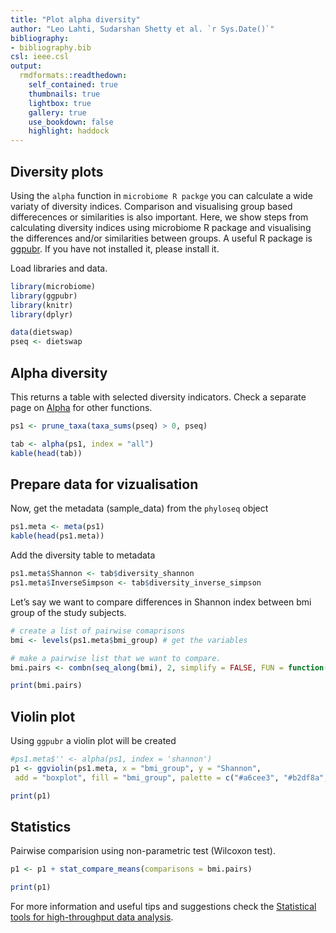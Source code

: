 ```yaml
---
title: "Plot alpha diversity"
author: "Leo Lahti, Sudarshan Shetty et al. `r Sys.Date()`"
bibliography: 
- bibliography.bib
csl: ieee.csl
output:
  rmdformats::readthedown:
    self_contained: true
    thumbnails: true
    lightbox: true
    gallery: true
    use_bookdown: false
    highlight: haddock
---
```

<!--
  %\VignetteIndexEntry{microbiome tutorial}
  %\VignetteEngine{knitr::rmarkdown}
  %\usepackage[utf8]{inputenc}
  %\VignetteEncoding{UTF-8}
-->

## Diversity plots  

Using the `alpha` function in `microbiome R packge` you can calculate a wide variaty of diversity indices. Comparison and visualising group based differecences or similarities is also important. Here, we show steps from calculating diversity indices using microbiome R package and visualising the differences and/or similarities between groups. A useful R package is [ggpubr](http://www.sthda.com/english/rpkgs/ggpubr/). If you have not installed it, please install it.     

Load libraries and data.

```r

library(microbiome)
library(ggpubr)
library(knitr)
library(dplyr)

data(dietswap)
pseq <- dietswap
```


## Alpha diversity

This returns a table with selected diversity indicators. Check a separate page on [Alpha](Diversity.html) for other functions.

```r

ps1 <- prune_taxa(taxa_sums(pseq) > 0, pseq)

tab <- alpha(ps1, index = "all")
kable(head(tab))

```


## Prepare data for vizualisation
Now, get the metadata (sample_data) from the `phyloseq` object

```r

ps1.meta <- meta(ps1)
kable(head(ps1.meta))

```

Add the diversity table to metadata

```r

ps1.meta$Shannon <- tab$diversity_shannon 
ps1.meta$InverseSimpson <- tab$diversity_inverse_simpson
```

Let's say we want to compare differences in Shannon index between bmi group of the study subjects.  

```r

# create a list of pairwise comaprisons
bmi <- levels(ps1.meta$bmi_group) # get the variables

# make a pairwise list that we want to compare.
bmi.pairs <- combn(seq_along(bmi), 2, simplify = FALSE, FUN = function(i)bmi[i])

print(bmi.pairs)
```


## Violin plot  

Using `ggpubr` a violin plot will be created

```r
#ps1.meta$'' <- alpha(ps1, index = 'shannon')
p1 <- ggviolin(ps1.meta, x = "bmi_group", y = "Shannon",
 add = "boxplot", fill = "bmi_group", palette = c("#a6cee3", "#b2df8a", "#fdbf6f"))
```


```r
print(p1)
```


## Statistics  

Pairwise comparision using non-parametric test (Wilcoxon test).

```r
p1 <- p1 + stat_compare_means(comparisons = bmi.pairs)
```


```r
print(p1)
```

For more information and useful tips and suggestions check the [Statistical tools for high-throughput data analysis](http://www.sthda.com/english/rpkgs/ggpubr/).  





